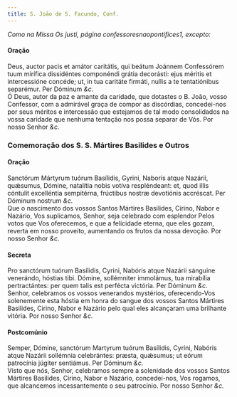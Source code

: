 ```yaml
---
title: S. João de S. Facundo, Conf.
---
```



<em>Como na Missa Os justi, página confessoresnaopontifices1, excepto:</em>

<h4 class="text-center">Oração</h4>
<div class="container-fluid">
<div class="row">
<div class="col-6 dropcaps text-justify">
Deus, auctor pacis et amátor caritátis, qui beátum Joánnem Confessórem tuum mirífica dissidéntes componéndi grátia decorásti: ejus méritis et intercessióne concéde; ut, in tua caritáte firmáti, nullis a te tentatiónibus separémur. Per Dóminum <em>&c.</em>
</div>
<div class="col-6 dropcaps text-justify">
Ó Deus, autor da paz e amante da caridade, que dotastes o B. João, vosso Confessor, com a admirável graça de compor as discórdias, concedei-nos por seus méritos e intercessão que estejamos de tal modo consolidados na vossa caridade que nenhuma tentação nos possa separar de Vós. Por nosso Senhor <em>&c.</em>
</div>
</div>
</div>

<h3 class="text-center">Comemoração dos S. S. Mártires Basilides e Outros</h3>

<h4 class="text-center">Oração</h4>
<div class="container-fluid">
<div class="row">
<div class="col-6 dropcaps text-justify">
Sanctórum Mártyrum tuórum Basílidis, Gyrini, Naboris atque Nazárii, quǽsumus, Dómine, natalítia nobis votíva respléndeant: et, quod illis cóntulit excelléntia sempitérna, frúctibus nostræ devotiónis accréscat. Per Dóminum nostrum <em>&c.</em>
</div>
<div class="col-6 dropcaps text-justify">
Que o nascimento dos vossos Santos Mártires Basilides, Cirino, Nabor e Nazário, Vos suplicamos, Senhor, seja celebrado com esplendor Pelos votos que Vos oferecemos, e que a felicidade eterna, que eles gozam, reverta em nosso proveito, aumentando os frutos da nossa devoção. Por nosso Senhor <em>&c.</em>
</div>
</div>
</div>

<h4 class="text-center">Secreta</h4>
<div class="container-fluid">
<div class="row">
<div class="col-6 dropcaps text-justify">
Pro sanctórum tuórum Basílidis, Cyrini, Nabóris atque Nazárii sánguine venerándo, hóstias tibi. Dómine, sollémniter immolámus, tua mirabília pertractántes: per quem talis est perfécta victória. Per Dóminum <em>&c.</em>
</div>
<div class="col-6 dropcaps text-justify">
Senhor, celebramos os vossos venerandos mystérios, oferecendo-Vos solenemente esta hóstia em honra do sangue dos vossos Santos Mártires Basilides, Cirino, Nabor e Nazário pelo qual eles alcançaram uma brilhante vitória. Por nosso Senhor <em>&c.</em>
</div>
</div>
</div>

<h4 class="text-center">Postcomúnio</h4>
<div class="container-fluid">
<div class="row">
<div class="col-6 dropcaps text-justify">
Semper, Dómine, sanctórum Martyrum tuórum Basílidis, Cyríni, Nabóris atque Nazárii sollémnia celebrántes: præsta, quǽsumus; ut eórum patrocínia júgiter sentiámus. Per Dóminum <em>&c.</em>
</div>
<div class="col-6 dropcaps text-justify">
Visto que nós, Senhor, celebramos sempre a solenidade dos vossos Santos Mártires Basilides, Cirino, Nabor e Nazário, concedei-nos, Vos rogamos, que alcancemos incessantemente o seu patrocínio. Por nosso Senhor <em>&c.</em>
</div>
</div>
</div>
